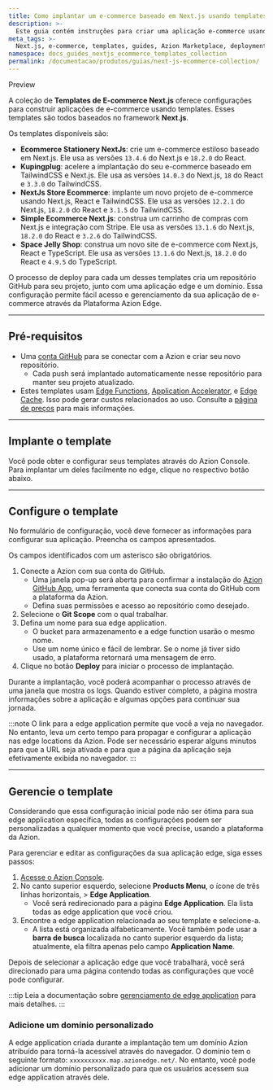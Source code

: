 ```yaml
---
title: Como implantar um e-commerce baseado em Next.js usando templates
description: >-
  Este guia contém instruções para criar uma aplicação e-commerce usando templates baseados em Next.js.
meta_tags: >-
  Next.js, e-commerce, templates, guides, Azion Marketplace, deployment, online store
namespace: docs_guides_nextjs_ecommerce_templates_collection
permalink: /documentacao/produtos/guias/next-js-ecommerce-collection/
---
```



<Tag severity="info" client:only="vue">
Preview
</Tag>

A coleção de **Templates de E-commerce Next.js** oferece configurações para construir aplicações de e-commerce usando templates. Esses templates são todos baseados no framework **Next.js**.

Os templates disponíveis são:

- **Ecommerce Stationery NextJs**: crie um e-commerce estiloso baseado em Next.js. Ele usa as versões `13.4.6` do Next.js e `18.2.0` do React.
- **Kupingplug**: acelere a implantação do seu e-commerce baseado em TailwindCSS e Next.js. Ele usa as versões `14.0.3` do Next.js, `18` do React e `3.3.0` do TailwindCSS.
- **NextJs Store Ecommerce**: implante um novo projeto de e-commerce usando Next.js, React e TailwindCSS. Ele usa as versões `12.2.1` do Next.js, `18.2.0` do React e `3.1.5` do TailwindCSS.
- **Simple Ecommerce Next.js**: construa um carrinho de compras com Next.js e integração com Stripe. Ele usa as versões `13.1.6` do Next.js, `18.2.0` do React e `3.2.6` do TailwindCSS.
- **Space Jelly Shop**: construa um novo site de e-commerce com Next.js, React e TypeScript. Ele usa as versões `13.1.6` do Next.js, `18.2.0` do React e `4.9.5` do TypeScript.

O processo de deploy para cada um desses templates cria um repositório GitHub para seu projeto, junto com uma aplicação edge e um domínio. Essa configuração permite fácil acesso e gerenciamento da sua aplicação de e-commerce através da Plataforma Azion Edge.

---

## Pré-requisitos

- Uma [conta GitHub](https://github.com/signup) para se conectar com a Azion e criar seu novo repositório.
    - Cada push será implantado automaticamente nesse repositório para manter seu projeto atualizado.
- Estes templates usam [Edge Functions](/pt-br/documentacao/produtos/build/edge-application/edge-functions/), [Application Accelerator](/pt-br/documentacao/produtos/build/edge-application/application-accelerator/), e [Edge Cache](/pt-br/documentacao/produtos/build/edge-application/edge-cache/). Isso pode gerar custos relacionados ao uso. Consulte a [página de preços](/pt-br/precos/) para mais informações.

---

## Implante o template

Você pode obter e configurar seus templates através do Azion Console. Para implantar um deles facilmente no edge, clique no respectivo botão abaixo.

<LinkButton
    label="Implantar Ecommerce Stationery NextJs"
    link="https://console.azion.com/create/azion-community/ecommerce-stationery-next"
    icon="ai ai-azion"
    icon-pos="left"
  />
<LinkButton
    label="Implantar Kupingplug"
    link="https://console.azion.com/create/azion-community/kupingplug"
    icon="ai ai-azion"
    icon-pos="left"
  />
  <LinkButton
    label="Implantar NextJs Store Ecommerce"
    link="https://console.azion.com/create/azion-community/nextjs-store-ecommerce"
    icon="ai ai-azion"
    icon-pos="left"
  />
  <LinkButton
    label="Implantar Simple Ecommerce Next.js"
    link="https://console.azion.com/create/azion-community/simple-ecommerce-next"
    icon="ai ai-azion"
    icon-pos="left"
  />
  <LinkButton
    label="Implantar Space Jelly Shop"
    link="https://console.azion.com/create/azion-community/space-jelly-shop"
    icon="ai ai-azion"
    icon-pos="left"
  />


---

## Configure o template

No formulário de configuração, você deve fornecer as informações para configurar sua aplicação. Preencha os campos apresentados. 

Os campos identificados com um asterisco são obrigatórios.

1. Conecte a Azion com sua conta do GitHub.
    - Uma janela pop-up será aberta para confirmar a instalação do [Azion GitHub App](/pt-br/documentacao/produtos/guias/azion-github-app/), uma ferramenta que conecta sua conta do GitHub com a plataforma da Azion.
    - Defina suas permissões e acesso ao repositório como desejado.
2. Selecione o **Git Scope** com o qual trabalhar.
3. Defina um nome para sua edge application.
    - O bucket para armazenamento e a edge function usarão o mesmo nome.
    - Use um nome único e fácil de lembrar. Se o nome já tiver sido usado, a plataforma retornará uma mensagem de erro.
4. Clique no botão **Deploy** para iniciar o processo de implantação.

Durante a implantação, você poderá acompanhar o processo através de uma janela que mostra os logs. Quando estiver completo, a página mostra informações sobre a aplicação e algumas opções para continuar sua jornada.

:::note
O link para a edge application permite que você a veja no navegador. No entanto, leva um certo tempo para propagar e configurar a aplicação nas edge locations da Azion. Pode ser necessário esperar alguns minutos para que a URL seja ativada e para que a página da aplicação seja efetivamente exibida no navegador.
:::

---

## Gerencie o template

Considerando que essa configuração inicial pode não ser ótima para sua edge application específica, todas as configurações podem ser personalizadas a qualquer momento que você precise, usando a plataforma da Azion.

Para gerenciar e editar as configurações da sua aplicação edge, siga esses passos:

1. [Acesse o Azion Console](https://console.azion.com).
2. No canto superior esquerdo, selecione **Products Menu**, o ícone de três linhas horizontais, > **Edge Application**.
    - Você será redirecionado para a página **Edge Application**. Ela lista todas as edge application que você criou.
3. Encontre a edge application relacionada ao seu template e selecione-a.
    - A lista está organizada alfabeticamente. Você também pode usar a **barra de busca** localizada no canto superior esquerdo da lista; atualmente, ela filtra apenas pelo campo **Application Name**.

Depois de selecionar a aplicação edge que você trabalhará, você será direcionado para uma página contendo todas as configurações que você pode configurar.

:::tip
Leia a documentação sobre [gerenciamento de edge application](/pt-br/documentacao/produtos/build/edge-application/primeiros-passos/) para mais detalhes.
:::

### Adicione um domínio personalizado

A edge application criada durante a implantação tem um domínio Azion atribuído para torná-la acessível através do navegador. O domínio tem o seguinte formato: `xxxxxxxxxx.map.azionedge.net/`. No entanto, você pode adicionar um domínio personalizado para que os usuários acessem sua edge application através dele.

<LinkButton link="/pt-br/documentacao/produtos/guias/configurar-dominio/" label="ir para o guia de configuração de domínio" severity="secondary" /> 
